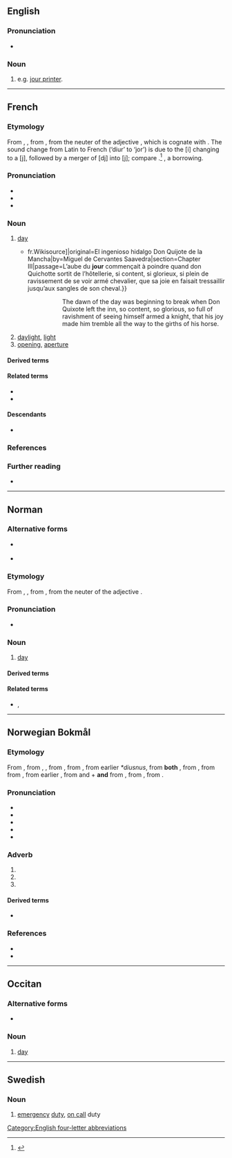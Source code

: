 ==English==

===Pronunciation===
* {{a|GenAm}} {{IPA|en|/ˈdʒɜɹ/}}

===Noun===
{{en-noun}}

# {{lb|en|chiefly|US}} {{abbreviation of|en|journeyman|dot=,}} e.g. [[jour printer]].

[[Category:English four-letter abbreviations]]

----

==French==

===Etymology===
From {{inh|fr|fro|jor}}, {{m|fro|jorn}}, from {{inh|fr|la|diurnum|diurnum [tempus]}}, from the neuter of the adjective {{m|la|diurnus||of the day}}, which is cognate with {{m|la|diēs||day}}. The sound change from Latin to French (‘diur’ to ‘jor’) is due to the [i] changing to a [j], followed by a merger of [dj] into [j]; compare {{cog|fr|journal|t=journal}}.<ref>{{cite book |title=An etymological dictionary of the French language |last=Brachet |first=Auguste |translator=G. W. Kitchin |publisher=Oxford |year=1873 |page=206 |pageurl=https://archive.org/details/etymologicaldict00bracrich/page/206/mode/1up}}</ref> {{doublet|fr|diurne}}, a borrowing.

===Pronunciation===
* {{fr-IPA}}
* {{audio|fr|Fr-jour.ogg|audio}}
* {{rhymes|fr|uʁ}}

===Noun===
{{fr-noun|m}}

# [[day]]
#* {{quote-book|fr|year=1837|author=Louis Viardot|title=L’Ingénieux Hidalgo Don Quichotte de la Manche|url=[s:fr: L’Ingénieux Hidalgo Don Quichotte de la Manche{{!}}fr.Wikisource]|original=El ingenioso hidalgo Don Quijote de la Mancha|by=Miguel de Cervantes Saavedra|section=Chapter III|passage=L’aube du '''jour''' commençait à poindre quand don Quichotte sortit de l’hôtellerie, si content, si glorieux, si plein de ravissement de se voir armé chevalier, que sa joie en faisait tressaillir jusqu’aux sangles de son cheval.}}
#*:: The dawn of the day was beginning to break when Don Quixote left the inn, so content, so glorious, so full of ravishment of seeing himself armed a knight, that his joy made him tremble all the way to the girths of his horse.
# [[daylight]], [[light]]
# [[opening]], [[aperture]]

====Derived terms====
{{col3|fr
|à ce jour
|à chaque jour suffit sa peine
|à jour
|Ancien des jours
|astre du jour
|au goût du jour
|au grand jour
|au jour le jour
|au jour d'aujourd'hui
|barbe de trois jours
|bas à jour
|beau comme le jour
|ces jours-ci
|clair comme le jour
|de jour
|de nos jours
|demain est un autre jour
|donner le jour
|du jour au lendemain
|faire jour
|finir ses jours
|grand jour
|jour de l'an
|jour de paie
|jour du Seigneur
|jour et nuit
|jour fixe
|jour férié
|Jour J
|jour ouvrable
|jour pour jour
|jour du Seigneur
|long comme un jour sans pain
|menu du jour
|mettre à jour
|mettre au jour
|mettre fin à ses jours
|mise à jour
|nuit et jour
|paon du jour
|Paris ne s'est pas fait en un jour
|percer à jour
|petit jour
|plat du jour
|Rome ne s'est pas faite en un jour
|quize jours
|se faire jour
|se montrer sous son meilleur jour
|tous les jours
|un de ces jours
|un jour
|vieux jours
|voir le jour
}}

====Related terms====
* {{l|fr|journée}}
* {{l|fr|aujourd'hui}}

====Descendants====
* {{desc|nb|jour|bor=1}}

===References===
<references/>

===Further reading===
* {{R:TLFi}}

----

==Norman==
{{wikipedia|Jouo|lang=nrf}}

===Alternative forms===
* {{l|nrf|jouo}} {{qualifier|continental Normandy}}
* {{l|nrf|djö}} {{qualifier|Sark}}

===Etymology===
From {{inh|nrf|fro|jor}}, {{m|fro|jorn}}, from {{inh|nrf|la|diurnum|diurnum [tempus]}}, from the neuter of the adjective {{m|la|diurnus||of the day}}.

===Pronunciation===
* {{audio|nrf|Jer-jour.ogg|Audio (Jersey)}}

===Noun===
{{nrf-noun|m}}

# {{lb|nrf|Jersey|Guernsey}} [[day]]

====Derived terms====
{{der3|nrf|{{l|nrf|jour de naissànse||birthday}}
|{{l|nrf|Jour dé l'An||New Year's Day}}
|{{l|nrf|Jour d'la Libéthâtion||Liberation Day}}
|{{l|nrf|jour pouor lé Rouai||day off}}
|{{l|nrf|tchînze jours||fortnight}}}}

====Related terms====
* {{l|nrf|journée}} {{qualifier|Jersey}}, {{l|nrf|journaïe}} {{qualifier|Guernsey}}

{{topics|nrf|Time}}

----

==Norwegian Bokmål==

===Etymology===
{{root|nb|ine-pro|*dyew-}}
From {{bor|nb|fr|jour||day, daylight, light}}, from {{der|nb|fro|jorn}}, {{m|fro|jor||day}}, from {{der|nb|la|diurnum|diurnum [tempus]}}, from {{m|la|diurnus||of the day, daily}}, from earlier ''*diusnus'', from '''both''' {{m|la|diūs}}, from {{der|nb|itc-ola|-}}, from {{der|nb|itc-pro|*djous||day, sky; Jupiter}} from {{der|la|ine-pro|*dyḗws||sky, heaven; sky god}}, from earlier {{m|ine-pro||*dyéws}}, from {{m|ine-pro|*dyew-||to be bright; sky, heaven}} and {{m|ine-pro|*s|pos=creates nouns}} + '''and''' from {{m|la|-nus|pos=forms adjectives}}, from {{der|nb|itc-pro|*-nos}}, from {{der|nb|ine-pro|*-nós||forms verbal adjectives}}.

===Pronunciation===
* {{IPA|nb|/ʃʉːr/}}
* {{audio|nb|NB - Pronunciation of Norwegian Bokmål «jour».ogg|Audio}}
* {{rhymes|nb|ʉːr}}
* {{hyphenation|nb|jour}}
* {{homophones|nb|Sjur}}

===Adverb===
{{head|nb|adverb}}

# {{only used in|nb|à jour||up to date, transparent}}
# {{only used in|nb|a jour||up to date, transparent}}
# {{only used in|nb|ha jour||to have a day of service; have a guard (or certain specific duties) on a certain day}}

====Derived terms====
* {{l|nb|jourhavende||serving for the day}}

===References===
* {{R:The Bokmål Dictionary}}
* {{R:NAOB}}

----

==Occitan==

===Alternative forms===
* {{l|oc|jorn}} {{qualifier|Classical}}

===Noun===
{{oc-noun|m}}

# {{lb|oc|Mistralian}} [[day]]

----

==Swedish==

===Noun===
{{sv-noun|c}}

# [[emergency]] [[duty]], [[on call]] duty
